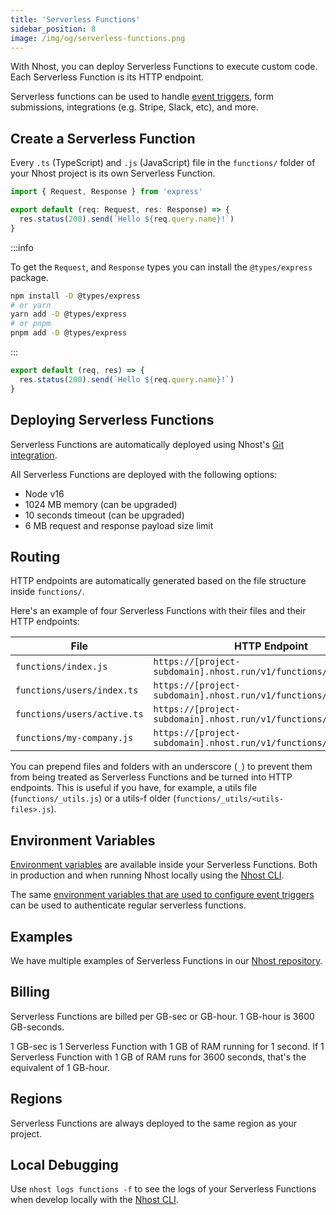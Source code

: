 ```yaml
---
title: 'Serverless Functions'
sidebar_position: 8
image: /img/og/serverless-functions.png
---
```



With Nhost, you can deploy Serverless Functions to execute custom code. Each Serverless Function is its HTTP endpoint.

Serverless functions can be used to handle [event triggers](/database/event-triggers), form submissions, integrations (e.g. Stripe, Slack, etc), and more.

## Create a Serverless Function

Every `.ts` (TypeScript) and `.js` (JavaScript) file in the `functions/` folder of your Nhost project is its own Serverless Function.

<Tabs groupId="language">
  <TabItem value="ts" label="TypeScript" default>

```ts title=functions/test.ts
import { Request, Response } from 'express'

export default (req: Request, res: Response) => {
  res.status(200).send(`Hello ${req.query.name}!`)
}
```

:::info

To get the `Request`, and `Response` types you can install the `@types/express` package.

```bash
npm install -D @types/express
# or yarn
yarn add -D @types/express
# or pnpm
pnpm add -D @types/express
```

:::

  </TabItem>
  <TabItem value="js" label="JavaScript">

```js title=functions/test.js
export default (req, res) => {
  res.status(200).send(`Hello ${req.query.name}!`)
}
```

  </TabItem>
</Tabs>

## Deploying Serverless Functions

Serverless Functions are automatically deployed using Nhost's [Git integration](/platform/git).

All Serverless Functions are deployed with the following options:

- Node v16
- 1024 MB memory (can be upgraded)
- 10 seconds timeout (can be upgraded)
- 6 MB request and response payload size limit

## Routing

HTTP endpoints are automatically generated based on the file structure inside `functions/`.

Here's an example of four Serverless Functions with their files and their HTTP endpoints:

| File                        | HTTP Endpoint                                                     |
| --------------------------- | ----------------------------------------------------------------- |
| `functions/index.js`        | `https://[project-subdomain].nhost.run/v1/functions/`             |
| `functions/users/index.ts`  | `https://[project-subdomain].nhost.run/v1/functions/users`        |
| `functions/users/active.ts` | `https://[project-subdomain].nhost.run/v1/functions/users/active` |
| `functions/my-company.js`   | `https://[project-subdomain].nhost.run/v1/functions/my-company`   |

You can prepend files and folders with an underscore (`_`) to prevent them from being treated as Serverless Functions and
be turned into HTTP endpoints. This is useful if you have, for example, a utils file (`functions/_utils.js`) or a utils-f
older (`functions/_utils/<utils-files>.js`).

## Environment Variables

[Environment variables](/platform/environment-variables) are available inside your Serverless Functions. Both in production and when running Nhost locally using the [Nhost CLI](/cli).

The same [environment variables that are used to configure event triggers](https://docs.nhost.io/database/event-triggers#format) can be used to authenticate regular serverless functions.

## Examples

We have multiple examples of Serverless Functions in our [Nhost repository](https://github.com/nhost/nhost/tree/main/examples/serverless-functions/functions).

## Billing

Serverless Functions are billed per GB-sec or GB-hour. 1 GB-hour is 3600 GB-seconds.

1 GB-sec is 1 Serverless Function with 1 GB of RAM running for 1 second. If 1 Serverless Function with 1 GB of RAM runs for 3600 seconds, that's the equivalent of 1 GB-hour.

## Regions

Serverless Functions are always deployed to the same region as your project.

## Local Debugging

Use `nhost logs functions -f` to see the logs of your Serverless Functions when develop locally with the [Nhost CLI](/cli).

